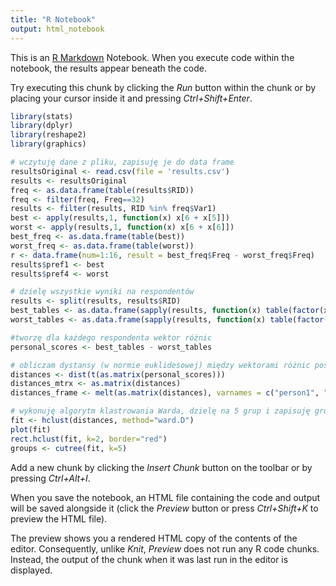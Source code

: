 ```yaml
---
title: "R Notebook"
output: html_notebook
---
```


This is an [R Markdown](http://rmarkdown.rstudio.com) Notebook. When you execute code within the notebook, the results appear beneath the code. 

Try executing this chunk by clicking the *Run* button within the chunk or by placing your cursor inside it and pressing *Ctrl+Shift+Enter*. 

```r
library(stats)
library(dplyr)
library(reshape2)
library(graphics)

# wczytuję dane z pliku, zapisuję je do data frame
resultsOriginal <- read.csv(file = 'results.csv')
results <- resultsOriginal
freq <- as.data.frame(table(results$RID))
freq <- filter(freq, Freq==32)
results <- filter(results, RID %in% freq$Var1)
best <- apply(results,1, function(x) x[6 + x[5]])
worst <- apply(results,1, function(x) x[6 + x[6]])
best_freq <- as.data.frame(table(best))
worst_freq <- as.data.frame(table(worst))
r <- data.frame(num=1:16, result = best_freq$Freq - worst_freq$Freq)
results$pref1 <- best
results$pref4 <- worst

# dzielę wszystkie wyniki na respondentów 
results <- split(results, results$RID)
best_tables <- as.data.frame(sapply(results, function(x) table(factor(x$pref1, 1:16))))
worst_tables <- as.data.frame(sapply(results, function(x) table(factor(x$pref4, 1:16))))

#tworzę dla każdego respondenta wektor różnic
personal_scores <- best_tables - worst_tables

# obliczam dystansy (w normie euklidesowej) między wektorami różnic poszczególnych respondentów
distances <- dist(t(as.matrix(personal_scores)))
distances_mtrx <- as.matrix(distances) 
distances_frame <- melt(as.matrix(distances), varnames = c("person1", "person2"))

# wykonuję algorytm klastrowania Warda, dzielę na 5 grup i zapisuję grupy
fit <- hclust(distances, method="ward.D")
plot(fit)
rect.hclust(fit, k=2, border="red")
groups <- cutree(fit, k=5)

```

Add a new chunk by clicking the *Insert Chunk* button on the toolbar or by pressing *Ctrl+Alt+I*.

When you save the notebook, an HTML file containing the code and output will be saved alongside it (click the *Preview* button or press *Ctrl+Shift+K* to preview the HTML file).

The preview shows you a rendered HTML copy of the contents of the editor. Consequently, unlike *Knit*, *Preview* does not run any R code chunks. Instead, the output of the chunk when it was last run in the editor is displayed.
